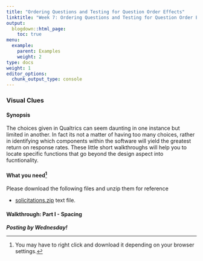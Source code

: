 ```yaml
---
title: "Ordering Questions and Testing for Question Order Effects"
linktitle: "Week 7: Ordering Questions and Testing for Question Order Effects"
output:
  blogdown::html_page:
    toc: true
menu:
  example:
    parent: Examples
    weight: 2
type: docs
weight: 1
editor_options: 
  chunk_output_type: console
---
```


### Visual Clues

#### Synopsis
The choices given in Qualtrics can seem daunting in one instance but limited in another. In fact its not a matter of having too many choices, rather in identifying which components within the software will yield the greatest return on response rates. These little short walkthroughs will help you to locate specific functions that go beyond the design aspect into fucntionality.

#### What you need^[You may have to right click and download it depending on your browser settings.]
Please download the following files and unzip them for reference

- [solicitations.zip](/snippets/text_box_size.txt) text file.

#### Walkthrough: Part I - Spacing

***Posting by Wednesday!***
<!--
<center>
<iframe class="smart-player-embed-container-iframe" id="embeddedSmartPlayerInstance" src="/videos/Element_spacing/media/index_player.html?embedIFrameId=embeddedSmartPlayerInstance" width="640" height="360" frameborder="0" scrolling="no"  frameborder="0" webkitAllowFullScreen mozallowfullscreen allowFullScreen></iframe>
</center>
-->




